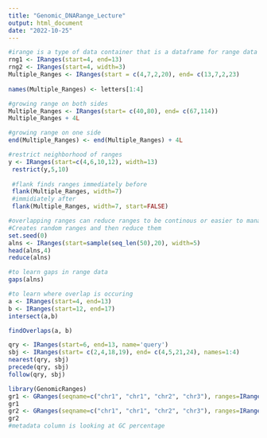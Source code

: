 ```yaml
---
title: "Genomic_DNARange_Lecture"
output: html_document
date: "2022-10-25"
---
```

```r
#irange is a type of data container that is a dataframe for range data
rng1 <- IRanges(start=4, end=13)
rng2 <- IRanges(start=4, width=3)
Multiple_Ranges <- IRanges(start = c(4,7,2,20), end= c(13,7,2,23)
                           
names(Multiple_Ranges) <- letters[1:4]
```



```r
#growing range on both sides 
Multiple_Ranges <- IRanges(start= c(40,80), end= c(67,114))
Multiple_Ranges + 4L

#growing range on one side
end(Multiple_Ranges) <- end(Multiple_Ranges) + 4L
```




```r
#restrict neighborhood of ranges 
y <- IRanges(start=c(4,6,10,12), width=13) 
 restrict(y,5,10)
 
 #flank finds ranges immediately before 
 flank(Multiple_Ranges, width=7)
 #immidiately after
 flank(Multiple_Ranges, width=7, start=FALSE)
```




```r
#overlapping ranges can reduce ranges to be continous or easier to manage
#Creates random ranges and then reduce them
set.seed(0)
alns <- IRanges(start=sample(seq_len(50),20), width=5)
head(alns,4)
reduce(alns)

#to learn gaps in range data
gaps(alns)
```



```r
#to learn where overlap is occuring
a <- IRanges(start=4, end=13)
b <- IRanges(start=12, end=17)
intersect(a,b)
```



```r
findOverlaps(a, b)
```

```r
qry <- IRanges(start=6, end=13, name='query')
sbj <- IRanges(start= c(2,4,18,19), end= c(4,5,21,24), names=1:4)
nearest(qry, sbj)
precede(qry, sbj)
follow(qry, sbj)
```


```r
library(GenomicRanges)
gr1 <- GRanges(seqname=c("chr1", "chr1", "chr2", "chr3"), ranges=IRanges(start=5:8, width=10), strand=c("+", "-", "-", "+"))
gr1
gr2 <- GRanges(seqname=c("chr1", "chr1", "chr2", "chr3"), ranges=IRanges(start=5:8, width=10), strand=c("+", "-", "-", "+"), gc=round(runif(4), 3))
gr2
#metadata column is looking at GC percentage

```

